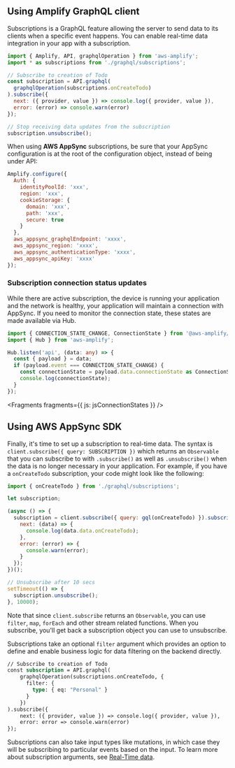 ## Using Amplify GraphQL client

Subscriptions is a GraphQL feature allowing the server to send data to its clients when a specific event happens. You can enable real-time data integration in your app with a subscription.

```javascript
import { Amplify, API, graphqlOperation } from 'aws-amplify';
import * as subscriptions from './graphql/subscriptions';

// Subscribe to creation of Todo
const subscription = API.graphql(
  graphqlOperation(subscriptions.onCreateTodo)
).subscribe({
  next: ({ provider, value }) => console.log({ provider, value }),
  error: (error) => console.warn(error)
});

// Stop receiving data updates from the subscription
subscription.unsubscribe();
```

When using **AWS AppSync** subscriptions, be sure that your AppSync configuration is at the root of the configuration object, instead of being under API:

```javascript
Amplify.configure({
  Auth: {
    identityPoolId: 'xxx',
    region: 'xxx',
    cookieStorage: {
      domain: 'xxx',
      path: 'xxx',
      secure: true
    }
  },
  aws_appsync_graphqlEndpoint: 'xxxx',
  aws_appsync_region: 'xxxx',
  aws_appsync_authenticationType: 'xxxx',
  aws_appsync_apiKey: 'xxxx'
});
```

### Subscription connection status updates

While there are active subscription, the device is running your application and the network is healthy, your application will maintain a connection with AppSync. If you need to monitor the connection state, these states are made available via Hub.

```typescript
import { CONNECTION_STATE_CHANGE, ConnectionState } from '@aws-amplify/pubsub';
import { Hub } from 'aws-amplify';

Hub.listen('api', (data: any) => {
  const { payload } = data;
  if (payload.event === CONNECTION_STATE_CHANGE) {
    const connectionState = payload.data.connectionState as ConnectionState;
    console.log(connectionState);
  }
});
```


<Fragments fragments={{ js: jsConnectionStates }} />

## Using AWS AppSync SDK

Finally, it's time to set up a subscription to real-time data. The syntax is `client.subscribe({ query: SUBSCRIPTION })` which returns an `Observable` that you can subscribe to with `.subscribe()` as well as `.unsubscribe()` when the data is no longer necessary in your application. For example, if you have a `onCreateTodo` subscription, your code might look like the following:

```javascript
import { onCreateTodo } from './graphql/subscriptions';

let subscription;

(async () => {
  subscription = client.subscribe({ query: gql(onCreateTodo) }).subscribe({
    next: (data) => {
      console.log(data.data.onCreateTodo);
    },
    error: (error) => {
      console.warn(error);
    }
  });
})();

// Unsubscribe after 10 secs
setTimeout(() => {
  subscription.unsubscribe();
}, 10000);
```

Note that since `client.subscribe` returns an `Observable`, you can use `filter`, `map`, `forEach` and other stream related functions. When you subscribe, you'll get back a subscription object you can use to unsubscribe.

Subscriptions take an optional `filter` argument which provides an option to define and enable business logic for data filtering on the backend directly.

```graphql
// Subscribe to creation of Todo
const subscription = API.graphql(
    graphqlOperation(subscriptions.onCreateTodo, {
      filter: {
        type: { eq: "Personal" }
      }
    })
).subscribe({
    next: ({ provider, value }) => console.log({ provider, value }),
    error: error => console.warn(error)
});
```

Subscriptions can also take input types like mutations, in which case they will be subscribing to particular events based on the input. To learn more about subscription arguments, see [Real-Time data](https://docs.aws.amazon.com/appsync/latest/devguide/real-time-data.html).
